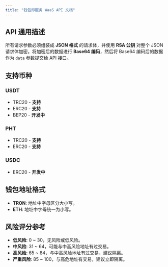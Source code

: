 ```yaml
---
title: "钱包即服务 WaaS API 文档"
---
```


## API 通用描述
所有请求参数必须组装成 **JSON 格式** 的请求体，并使用 **RSA 公钥** 对整个 JSON 请求体加密。将加密后的数据进行 **Base64 编码**，然后将 Base64 编码后的数据作为 `data` 参数提交给 API 接口。

## 支持币种
### USDT
- TRC20 - **支持**
- ERC20 - **支持**
- BEP20 - **开发中**

### PHT
- TRC20 - **支持**
- ERC20 - **支持**

### USDC
- ERC20 - **开发中**

## 钱包地址格式
- **TRON**: 地址中字母区分大小写。
- **ETH**: 地址中字母统一为小写。

## 风险评分参考
- **低风险**: 0 ~ 30，无风险或低风险。
- **中风险**: 31 ~ 64，可能与中高风险地址有过交易。
- **高风险**: 65 ~ 84，与中高风险地址有过交易，建议隔离。
- **严重风险**: 85 ~ 100，与高危地址有交易，建议立即隔离。